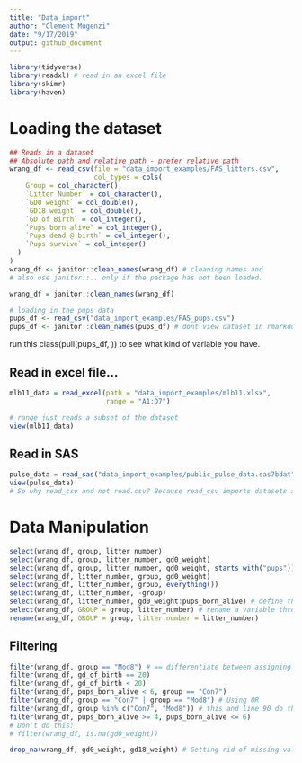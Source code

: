 ```yaml
---
title: "Data_import"
author: "Clement Mugenzi"
date: "9/17/2019"
output: github_document
---
```


```r
library(tidyverse)
library(readxl) # read in an excel file 
library(skimr)
library(haven)
```

# Loading the dataset

```r
## Reads in a dataset
## Absolute path and relative path - prefer relative path
wrang_df <- read_csv(file = "data_import_examples/FAS_litters.csv",
                     col_types = cols(
    Group = col_character(),
    `Litter Number` = col_character(),
    `GD0 weight` = col_double(),
    `GD18 weight` = col_double(),
    `GD of Birth` = col_integer(),
    `Pups born alive` = col_integer(),
    `Pups dead @ birth` = col_integer(),
    `Pups survive` = col_integer()
  )
)
wrang_df <- janitor::clean_names(wrang_df) # cleaning names and 
# also use janitor::.. only if the package has not been loaded.

wrang_df = janitor::clean_names(wrang_df)
```


```r
# loading in the pups data
pups_df <- read_csv("data_import_examples/FAS_pups.csv")
pups_df <- janitor::clean_names(pups_df) # dont view dataset in rmarkdown

```

run this class(pull(pups_df, )) to see what kind of variable you have.

## Read in excel file...

```r
mlb11_data = read_excel(path = "data_import_examples/mlb11.xlsx",
                        range = "A1:D7") 

# range just reads a subset of the dataset
view(mlb11_data)
```

## Read in SAS

```r
pulse_data = read_sas("data_import_examples/public_pulse_data.sas7bdat")
view(pulse_data)
# So why read_csv and not read.csv? Because read_csv imports datasets as a tibble, not a dataframe whereas read.csv imports data as dataframes.
```


# Data Manipulation


```r
select(wrang_df, group, litter_number)
select(wrang_df, group, litter_number, gd0_weight)
select(wrang_df, group, litter_number, gd0_weight, starts_with("pups"))
select(wrang_df, litter_number, group, gd0_weight)
select(wrang_df, litter_number, group, everything())
select(wrang_df, litter_number, -group)
select(wrang_df, litter_number, gd0_weight:pups_born_alive) # define the new dataframe by calling it another name.
select(wrang_df, GROUP = group, litter_number) # rename a variable through select function.
rename(wrang_df, GROUP = group, litter.number = litter_number)
```


## Filtering

```r
filter(wrang_df, group == "Mod8") # == differentiate between assigning a new parameter and equalizing 
filter(wrang_df, gd_of_birth == 20)
filter(wrang_df, gd_of_birth < 20)
filter(wrang_df, pups_born_alive < 6, group == "Con7")
filter(wrang_df, group == "Con7" | group == "Mod8") # Using OR
filter(wrang_df, group %in% c("Con7", "Mod8")) # this and line 90 do the same thing
filter(wrang_df, pups_born_alive >= 4, pups_born_alive <= 6)
# Don't do this:
# filter(wrang_df, is.na(gd0_weight))

drop_na(wrang_df, gd0_weight, gd18_weight) # Getting rid of missing values

```





















